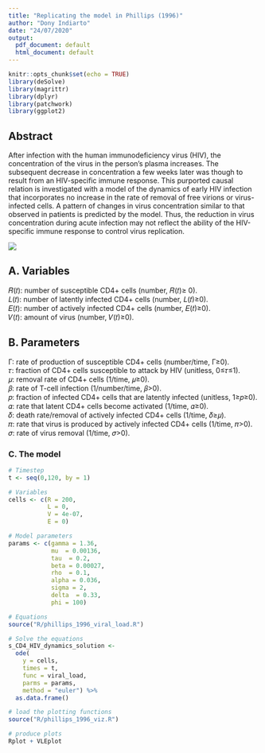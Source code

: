 ```yaml
---
title: "Replicating the model in Phillips (1996)"
author: "Dony Indiarto"
date: "24/07/2020"
output:
  pdf_document: default
  html_document: default
---
```


```r
knitr::opts_chunk$set(echo = TRUE)
library(deSolve)
library(magrittr)
library(dplyr)
library(patchwork)
library(ggplot2)
```

## Abstract

After infection with the human immunodeficiency virus (HIV), the concentration of the virus in the person's plasma increases. The subsequent decrease in concentration a few weeks later was though to result from an HIV-specific immune response. This purported causal relation is investigated with a model of the dynamics of early HIV infection that incorporates no increase in the rate of removal of free virions or virus-infected cells. A pattern of changes in virus concentration similar to that observed in patients is predicted by the model. Thus, the reduction in virus concentration during acute infection may not reflect the ability of the HIV-specific immune response to control virus replication.

![](data/phillips1996.PNG)  

## A. Variables

𝑅(𝑡): number of susceptible CD4+ cells (number, 𝑅(𝑡)≥ 0).  
𝐿(𝑡): number of latently infected CD4+ cells (number, 𝐿(𝑡)≥0).  
𝐸(𝑡): number of actively infected CD4+ cells (number, 𝐸(𝑡)≥0).  
𝑉(𝑡): amount of virus (number, 𝑉(𝑡)≥0).  


## B. Parameters

 Γ: rate of production of susceptible CD4+ cells (number/time, Γ≥0).  
𝜏: fraction of CD4+ cells susceptible to attack by HIV (unitless, 0≤𝜏≤1).  
𝜇: removal rate of CD4+ cells (1/time, 𝜇≥0).  
𝛽: rate of T-cell infection (1/number/time, 𝛽>0).  
𝑝: fraction of infected CD4+ cells that are latently infected (unitless, 1≥𝑝≥0). 𝛼: rate that latent CD4+   cells become activated (1/time, 𝛼≥0).  
𝛿: death rate/removal of actively infected CD4+ cells (1/time, 𝛿≥𝜇).  
𝜋: rate that virus is produced by actively infected CD4+ cells (1/time, 𝜋>0).  
𝜎: rate of virus removal (1/time, 𝜎>0).  


### C. The model

```r
# Timestep
t <- seq(0,120, by = 1)

# Variables
cells <- c(R = 200, 
           L = 0,
           V = 4e-07, 
           E = 0)

# Model parameters
params <- c(gamma = 1.36, 
            mu  = 0.00136, 
            tau  = 0.2, 
            beta = 0.00027,
            rho  = 0.1, 
            alpha = 0.036, 
            sigma = 2,
            delta  = 0.33,
            phi = 100)

# Equations
source("R/phillips_1996_viral_load.R")

# Solve the equations
s_CD4_HIV_dynamics_solution <-
  ode(
    y = cells,
    times = t,
    func = viral_load,
    parms = params,
    method = "euler") %>%
  as.data.frame()

# load the plotting functions
source("R/phillips_1996_viz.R")

# produce plots
Rplot + VLEplot
```

